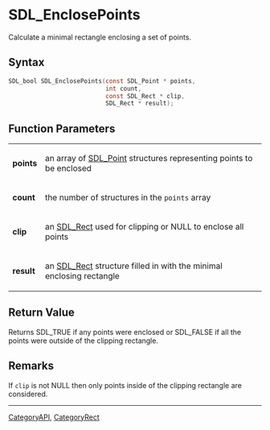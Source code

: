 = SDL_EnclosePoints =

Calculate a minimal rectangle enclosing a set of points.

== Syntax ==

<syntaxhighlight lang='c'>
SDL_bool SDL_EnclosePoints(const SDL_Point * points,
                           int count,
                           const SDL_Rect * clip,
                           SDL_Rect * result);
</syntaxhighlight>

== Function Parameters ==

{|
|'''points'''
|an array of [[SDL_Point]] structures representing points to be enclosed
|-
|'''count'''
|the number of structures in the <code>points</code> array
|-
|'''clip'''
|an [[SDL_Rect]] used for clipping or NULL to enclose all points
|-
|'''result'''
|an [[SDL_Rect]] structure filled in with the minimal enclosing rectangle
|}

== Return Value ==

Returns SDL_TRUE if any points were enclosed or SDL_FALSE if all the points
were outside of the clipping rectangle.



== Remarks ==

If <code>clip</code> is not NULL then only points inside of the clipping
rectangle are considered.
----
[[CategoryAPI]], [[CategoryRect]]


